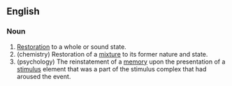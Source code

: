 ==English==

===Noun===
{{en-noun}}

# [[Restoration]] to a whole or sound state. 
# (chemistry) Restoration of a [[mixture]] to its former nature and state. 
# (psychology) The reinstatement of a [[memory]] upon the presentation of a [[stimulus]] element that was a part of the stimulus complex that had aroused the event.